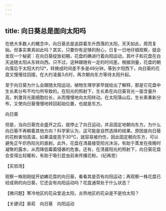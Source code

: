 ```yaml
---
---
---
```

title: 向日葵总是面向太阳吗
---




在绝大多数人的概念中，向日葵总是追踪着东升西落的太阳，天天如此，周而复始。但事实果真如此吗？其实，只要你有足够的耐心，日复一日地仔细观察，就会发现一个秘密：在向日葵绽放初期，花盘的确进行着向阳运动，其叶子和花盘在白天追随太阳从东转向西。只不过，这种跟随有一定的时间差。根据测量，花盘的朝向落后于太阳大约12°，转换成时间差不多是48分钟。等到夕阳西下，向日葵的花盘又慢慢往回摆，在大约凌晨3点时，再次朝向东方等待太阳升起。

至于向日葵为什么会跟随太阳运动，植物生理学家早就给出了解释，那是它花盘中生长素分布不均匀所导致的。在阳光的照射下，生长素在向日葵背光一面含量升高，刺激背光面细胞拉长，从而慢慢地向太阳转动。在太阳落山后，生长素重新分布，又使向日葵慢慢地转回起始位置，也就是东方。

向日葵



但是，当向日葵完全盛开之后，就停止了向日运动，并且固定地朝向东方。为什么向日葵不再朝着其他方向？科学家认为，这可能是自然选择的结果。原因是向日葵的花粉害怕高温，如果温度高于30℃，就容易被灼伤，因此固定朝向东方，可以避免正午炽热阳光的直射。此外，花盘在清晨接受阳光沐浴，有助于蒸发在夜晚时凝聚的露水，从而降低霉菌侵袭的危害。还有，在清晨阳光的照射下，向日葵花盘会变得比较暖和，有助于吸引昆虫前来传播花粉。（纪再思）





【实验场】



观察一株刚刚绽开幼嫩花盘的向日葵，看看其是否有向阳运动；再观察一株花盘已经成熟的向日葵，它还会有向阳运动吗？花盘通常处于什么状态？

【微问题】寒冷地区的花朵爱追太阳，炎热地区的花朵是不是怕太阳？

【关键词】臭菘　向日葵　向阳运动